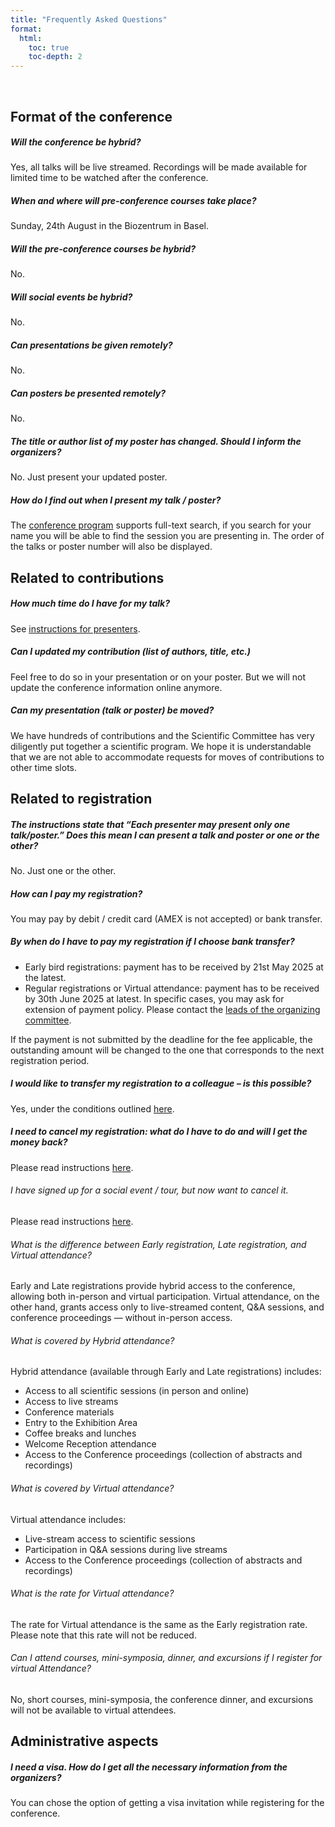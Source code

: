 ```yaml
---
title: "Frequently Asked Questions"
format:
  html:
    toc: true
    toc-depth: 2
---
```


<br>

## Format of the conference

##### Will the conference be hybrid?

Yes, all talks will be live streamed. Recordings will be made available for limited time to be watched after the conference.

##### When and where will pre-conference courses take place?

Sunday, 24th August in the Biozentrum in Basel.

##### Will the pre-conference courses be hybrid?

No.

##### Will social events be hybrid?

No.

##### Can presentations be given remotely?

No.

##### Can posters be presented remotely?

No.

##### The title or author list of my poster has changed. Should I inform the organizers?

No. Just present your updated poster.

##### How do I find out when I present my talk / poster?

The [conference program](https://www.conftool.org/iscb2025/sessions.php) supports full-text search, if you search for your name you will be able to find the session you are presenting in. The order of the talks or poster number will also be displayed.

## Related to contributions

##### How much time do I have for my talk?

See [instructions for presenters](guideline_speakers.html).

##### Can I updated my contribution (list of authors, title, etc.)

Feel free to do so in your presentation or on your poster. But we will not update the conference information online anymore.

##### Can my presentation (talk or poster) be moved?

We have hundreds of contributions and the Scientific Committee has very diligently put together a scientific program. We hope it is understandable that we are not able to accommodate requests for moves of contributions to other time slots.

## Related to registration

##### The instructions state that "Each presenter may present only one talk/poster." Does this mean I can present a talk and poster or one or the other?

No. Just one or the other.

##### How can I pay my registration?

You may pay by debit / credit card (AMEX is not accepted) or bank transfer.

##### By when do I have to pay my registration if I choose bank transfer?

-   Early bird registrations: payment has to be received by 21st May 2025 at the latest.
-   Regular registrations or Virtual attendance: payment has to be received by 30th June 2025 at latest. In specific cases, you may ask for extension of payment policy. Please contact the [leads of the organizing committee](mailto:registrations@iscb2025.info).

If the payment is not submitted by the deadline for the fee applicable, the outstanding amount will be changed to the one that corresponds to the next registration period.

##### I would like to transfer my registration to a colleague – is this possible?

Yes, under the conditions outlined [here](registration-terms.html#cancellation-alteration-policy).

##### I need to cancel my registration: what do I have to do and will I get the money back?

Please read instructions [here](registration-terms.html#cancellation-alteration-policy).

###### I have signed up for a social event / tour, but now want to cancel it.

Please read instructions [here](registration-terms.html#cancellation-alteration-policy).

###### What is the difference between Early registration, Late registration, and Virtual attendance?

Early and Late registrations provide hybrid access to the conference, allowing both in-person and virtual participation. Virtual attendance, on the other hand, grants access only to live-streamed content, Q&A sessions, and conference proceedings — without in-person access.

###### What is covered by Hybrid attendance?

Hybrid attendance (available through Early and Late registrations) includes:

* Access to all scientific sessions (in person and online)
* Access to live streams
* Conference materials
* Entry to the Exhibition Area
* Coffee breaks and lunches
* Welcome Reception attendance
* Access to the Conference proceedings (collection of abstracts and recordings)

###### What is covered by Virtual attendance?

Virtual attendance includes:

* Live-stream access to scientific sessions
* Participation in Q&A sessions during live streams
* Access to the Conference proceedings (collection of abstracts and recordings)

###### What is the rate for  Virtual attendance?

The rate for Virtual attendance is the same as the Early registration rate. Please note that this rate will not be reduced.


###### Can I attend courses, mini-symposia, dinner, and excursions if I register for virtual Attendance?

No, short courses, mini-symposia, the conference dinner, and excursions will not be available to virtual attendees.


## Administrative aspects

##### I need a visa. How do I get all the necessary information from the organizers?

You can chose the option of getting a visa invitation while registering for the conference.
